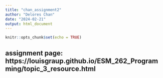 ```yaml
---
title: "chan_assignment2"
author: "Delores Chan"
date: "2024-02-21"
output: html_document
---
```


```r
knitr::opts_chunk$set(echo = TRUE)
```

## assignment page: https://louisgraup.github.io/ESM_262_Programming/topic_3_resource.html

